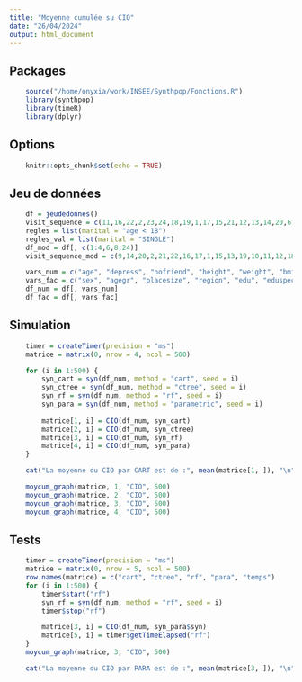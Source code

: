```yaml
---
title: "Moyenne cumulée su CIO"
date: "26/04/2024"
output: html_document
---
```


## Packages
```r
    source("/home/onyxia/work/INSEE/Synthpop/Fonctions.R")
    library(synthpop)
    library(timeR)
    library(dplyr)
```

## Options
```r
    knitr::opts_chunk$set(echo = TRUE)
```

## Jeu de données
```r
    df = jeudedonnes()
    visit_sequence = c(11,16,22,2,23,24,18,19,1,17,15,21,12,13,14,20,6,3,9,4,10,8,5,7)
    regles = list(marital = "age < 18")
    regles_val = list(marital = "SINGLE")
    df_mod = df[, c(1:4,6,8:24)]
    visit_sequence_mod = c(9,14,20,2,21,22,16,17,1,15,13,19,10,11,12,18,5,3,7,4,8,6)

    vars_num = c("age", "depress", "nofriend", "height", "weight", "bmi")
    vars_fac = c("sex", "agegr", "placesize", "region", "edu", "eduspec", "socprof", "marital", "ls", "trust", "trustfam", "trustneigh", "sport", "smoke", "alcsol", "wkabint", "englang")
    df_num = df[, vars_num]
    df_fac = df[, vars_fac]
```

## Simulation
```r
    timer = createTimer(precision = "ms")
    matrice = matrix(0, nrow = 4, ncol = 500)

    for (i in 1:500) {
        syn_cart = syn(df_num, method = "cart", seed = i)
        syn_ctree = syn(df_num, method = "ctree", seed = i)
        syn_rf = syn(df_num, method = "rf", seed = i)
        syn_para = syn(df_num, method = "parametric", seed = i)
        
        matrice[1, i] = CIO(df_num, syn_cart)
        matrice[2, i] = CIO(df_num, syn_ctree)
        matrice[3, i] = CIO(df_num, syn_rf)
        matrice[4, i] = CIO(df_num, syn_para)
    }

    cat("La moyenne du CIO par CART est de :", mean(matrice[1, ]), "\n", "La moyenne du CIO par CTREE est de :", mean(matrice[2, ]), "\n", "La moyenne du CIO par RF est de :", mean(matrice[3, ]), "\n", "La moyenne du CIO par PARA est de :", mean(matrice[4, ]), "\n")

    moycum_graph(matrice, 1, "CIO", 500)
    moycum_graph(matrice, 2, "CIO", 500)
    moycum_graph(matrice, 3, "CIO", 500)
    moycum_graph(matrice, 4, "CIO", 500)
```

## Tests
```r
    timer = createTimer(precision = "ms")
    matrice = matrix(0, nrow = 5, ncol = 500)
    row.names(matrice) = c("cart", "ctree", "rf", "para", "temps")
    for (i in 1:500) {
        timer$start("rf")
        syn_rf = syn(df_num, method = "rf", seed = i)
        timer$stop("rf")

        matrice[3, i] = CIO(df_num, syn_para$syn)
        matrice[5, i] = timer$getTimeElapsed("rf")
    }
    moycum_graph(matrice, 3, "CIO", 500)

    cat("La moyenne du CIO par PARA est de :", mean(matrice[3, ]), "\n", "La moyenne de temps est de :", mean(matrice[5, ]))
```